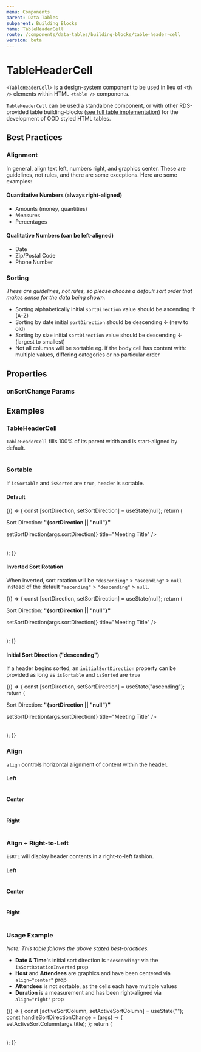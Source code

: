```yaml
---
menu: Components
parent: Data Tables
subparent: Building Blocks
name: TableHeaderCell
route: /components/data-tables/building-blocks/table-header-cell
version: beta
---
```




# TableHeaderCell

`<TableHeaderCell>` is a design-system component to be used in lieu of `<th />`
elements within HTML `<table />` components.

`TableHeaderCell` can be used a standalone component, or with other RDS-provided
table building-blocks
([see full table implementation](/components/data-tables/data-table-example))
for the development of OOD styled HTML tables.

## Best Practices

### Alignment

In general, align text left, numbers right, and graphics center. These are
guidelines, not rules, and there are some exceptions. Here are some examples:

#### Quantitative Numbers (always right-aligned)

- Amounts (money, quantities)
- Measures
- Percentages

#### Qualitative Numbers (can be left-aligned)

- Date
- Zip/Postal Code
- Phone Number

### Sorting

_These are guidelines, not rules, so please choose a default sort order that
makes sense for the data being shown._

- Sorting alphabetically initial `sortDirection` value should be ascending ↑
  (A-Z)
- Sorting by date initial `sortDirection` should be descending ↓ (new to old)
- Sorting by size initial `sortDirection` value should be descending ↓ (largest
  to smallest)
- Not all columns will be sortable eg. if the body cell has content with:
  multiple values, differing categories or no particular order

## Properties

<Props of={TableHeaderCellDocz} />

### onSortChange Params

<Props of={SortArgsDocz} />

## Examples

### TableHeaderCell

`TableHeaderCell` fills 100% of its parent width and is start-aligned by
default.

<Playground>
  <table style={{ width: "100%" }}>
    <thead>
      <tr>
        <TableHeaderCell title="Meeting Title" />
      </tr>
    </thead>
  </table>
</Playground>

### Sortable

If `isSortable` and `isSorted` are `true`, header is sortable.

#### Default

<Playground>
  {() => {
    const [sortDirection, setSortDirection] = useState(null);
    return (
      <div>
        <p>
          Sort Direction: <strong>"{sortDirection || "null"}"</strong>
        </p>
        <table style={{ width: 300 }}>
          <thead>
            <tr>
              <TableHeaderCell
                isSortable
                isSorted
                onSortChange={(args) => setSortDirection(args.sortDirection)}
                title="Meeting Title"
              />
            </tr>
          </thead>
        </table>
      </div>
    );
  }}
</Playground>

#### Inverted Sort Rotation

When inverted, sort rotation will be `"descending"` > `"ascending"` > `null`
instead of the default `"ascending"` > `"descending"` > `null`.

<Playground>
  {() => {
    const [sortDirection, setSortDirection] = useState(null);
    return (
      <div>
        <p>
          Sort Direction: <strong>"{sortDirection || "null"}"</strong>
        </p>
        <table style={{ width: 300 }}>
          <thead>
            <tr>
              <TableHeaderCell
                isSortable
                isSorted
                isSortRotationInverted
                onSortChange={(args) => setSortDirection(args.sortDirection)}
                title="Meeting Title"
              />
            </tr>
          </thead>
        </table>
      </div>
    );
  }}
</Playground>

#### Initial Sort Direction ("descending")

If a header begins sorted, an `initialSortDirection` property can be provided as
long as `isSortable` and `isSorted` are `true`

<Playground>
  {() => {
    const [sortDirection, setSortDirection] = useState("ascending");
    return (
      <div>
        <p>
          Sort Direction: <strong>"{sortDirection || "null"}"</strong>
        </p>
        <table style={{ width: 300 }}>
          <thead>
            <tr>
              <TableHeaderCell
                initialSortDirection="ascending"
                isSortable
                isSorted
                onSortChange={(args) => setSortDirection(args.sortDirection)}
                title="Meeting Title"
              />
            </tr>
          </thead>
        </table>
      </div>
    );
  }}
</Playground>

### Align

`align` controls horizontal alignment of content within the header.

#### Left

<Playground>
  <table style={{ width: 300 }}>
    <thead>
      <tr>
        <TableHeaderCell
          align="start"
          isSortable
          isSorted
          initialSortDirection="ascending"
          title="Meeting Title"
        />
      </tr>
    </thead>
  </table>
</Playground>

#### Center

<Playground>
  <table style={{ width: 300 }}>
    <thead>
      <tr>
        <TableHeaderCell
          align="center"
          initialSortDirection="ascending"
          isSortable
          isSorted
          title="Meeting Title"
        />
      </tr>
    </thead>
  </table>
</Playground>

#### Right

<Playground>
  <table style={{ width: 300 }}>
    <thead>
      <tr>
        <TableHeaderCell
          align="end"
          initialSortDirection="ascending"
          isSortable
          isSorted
          title="Meeting Title"
        />
      </tr>
    </thead>
  </table>
</Playground>

### Align + Right-to-Left

`isRTL` will display header contents in a right-to-left fashion.

#### Left

<Playground>
  <table style={{ width: 300 }}>
    <thead>
      <tr>
        <TableHeaderCell
          align="start"
          initialSortDirection="ascending"
          isSortable
          isSorted
          isRTL
          title="غينيا واست"
        />
      </tr>
    </thead>
  </table>
</Playground>

#### Center

<Playground>
  <table style={{ width: 300 }}>
    <thead>
      <tr>
        <TableHeaderCell
          align="center"
          initialSortDirection="ascending"
          isRTL
          isSortable
          isSorted
          title="غينيا واست"
        />
      </tr>
    </thead>
  </table>
</Playground>

#### Right

<Playground>
  <table style={{ width: 300 }}>
    <thead>
      <tr>
        <TableHeaderCell
          align="end"
          initialSortDirection="ascending"
          isRTL
          isSortable
          isSorted
          title="غينيا واست "
        />
      </tr>
    </thead>
  </table>
</Playground>

### Usage Example

_Note: This table follows the above stated best-practices._

- **Date & Time**'s initial sort direction is `"descending"` via the
  `isSortRotationInverted` prop
- **Host** and **Attendees** are graphics and have been centered via
  `align="center"` prop
- **Attendees** is not sortable, as the cells each have multiple values
- **Duration** is a measurement and has been right-aligned via `align="right"`
  prop

<Playground>
  {() => {
    const [activeSortColumn, setActiveSortColumn] = useState("");
    const handleSortDirectionChange = (args) => {
      setActiveSortColumn(args.title);
    };
    return (
      <table style={{ width: "100%", overflow: "scroll" }}>
        <thead>
          <tr style={{ display: "flex", flexDirection: "row" }}>
            <TableHeaderCell
              isSortable
              isSortRotationInverted
              isSorted={activeSortColumn === "Date & Time"}
              onSortChange={handleSortDirectionChange}
              title="Date & Time"
            />
            <TableHeaderCell
              isSortable
              isSorted={activeSortColumn === "Meeting Title"}
              onSortChange={handleSortDirectionChange}
              title="Meeting Title"
            />
            <TableHeaderCell
              align="center"
              isSortable
              isSorted={activeSortColumn === "Host"}
              onSortChange={handleSortDirectionChange}
              title="Host"
            />
            <TableHeaderCell align="center" title="Attendees" />
            <TableHeaderCell
              align="end"
              isSortable
              isSorted={activeSortColumn === "Duration"}
              onSortChange={handleSortDirectionChange}
              title="Duration"
            />
          </tr>
        </thead>
      </table>
    );
  }}
</Playground>
